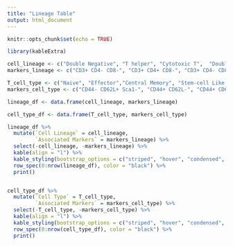 ```yaml
---
title: "Lineage Table"
output: html_document
---
```


```r
knitr::opts_chunk$set(echo = TRUE)
```

```r
library(kableExtra)
```


```r
cell_lineage <- c("Double Negative", "T helper", "Cytotoxic T",  "Double Positive")
markers_lineage <- c("CD3+ CD4- CD8-", "CD3+ CD4+ CD8-", "CD3+ CD4- CD8+", "CD3+ CD4+ CD8+")

T_cell_type <- c("Naive", "Effector","Central Memory", "Stem-cell Like Memory", "Resident")
markers_cell_type <- c("CD44- CD62L+ Sca1-", "CD44+ CD62L-", "CD44+ CD62L+", "CD44- CD62L+ Sca1+", "CD103+")

lineage_df <- data.frame(cell_lineage, markers_lineage)

cell_type_df <- data.frame(T_cell_type, markers_cell_type)
```

```r
lineage_df %>%
  mutate(`Cell Lineage` = cell_lineage,
         `Associated Markers` = markers_lineage) %>%
  select(-cell_lineage, -markers_lineage) %>%
  kable(align = "l") %>%
  kable_styling(bootstrap_options = c("striped", "hover", "condensed", "responsive")) %>%
  row_spec(0:nrow(lineage_df), color = "black") %>%
  print()


cell_type_df %>%
  mutate(`Cell Type` = T_cell_type,
         `Associated Markers` = markers_cell_type) %>%
  select(-T_cell_type, -markers_cell_type) %>%
  kable(align = "l") %>%
  kable_styling(bootstrap_options = c("striped", "hover", "condensed", "responsive")) %>%
  row_spec(0:nrow(cell_type_df), color = "black") %>%
  print()
```

